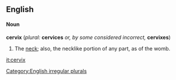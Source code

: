 ==English==

====Noun====
'''cervix''' (''plural:'' '''cervices''' ''or, by some considered incorrect,'' '''cervixes''')
#The [[neck]]; also, the necklike portion of any part, as of the womb.

[[Category:English irregular plurals]]

[[it:cervix]]